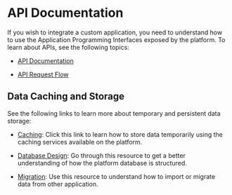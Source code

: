 # API Documentation

If you wish to integrate a custom application, you need to understand how to use the Application Programming Interfaces exposed by the platform. To learn about APIs, see the following topics:

* [API Documentation](https://github.com/ELEVATE-Project/mentoring/wiki/API-Documentation)

* [API Request Flow](https://github.com/ELEVATE-Project/mentoring/wiki/API-Request-Flow)

## Data Caching and Storage

See the following links to learn more about temporary and persistent data storage:

- [Caching](https://github.com/ELEVATE-Project/mentoring/wiki/Caching---Redis-&-Internal): Click this link to learn how to store data temporarily using the caching services available on the platform.

- [Database Design](databasedesign): Go through this resource to get a better understanding of how the platform database is structured.

- [Migration](https://github.com/ELEVATE-Project/mentoring/wiki/Migration): Use this resource to understand how to import or migrate data from other application.



